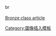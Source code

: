 [[Image:bronze medal icon.svg|15px]]<noinclude><br><br>[[User:SportsAddicted/Sports biographies/Participate|Bronze class article]]
[[Category:圖像插入模板]]
</noinclude>